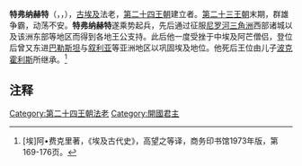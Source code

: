 {{Pharaoh Infobox 
| Name=特弗纳赫特
| Image=Tefnakht Athens stela (T. Efthimiadis) det.jpg
|Caption=波克霍利斯的相关文物
| NomenHiero= <hiero>X1-G1-I9:N35:M3-Aa1:X1</hiero>
|Nomen=特弗纳赫特<ref>[http://www.digitalegypt.ucl.ac.uk/chronology/tefnakht.html Tefnakht]</ref><br>''{{Unicode|T3y-[.f]-nḫt}}''
| PrenomenHiero= <hiero>N5-A50-S29-S29</hiero>
|Prenomen= Shepsesre<br>''{{Unicode|Špss-Rˁ}}''<br>''Noble like [[Ra|Ra]]''<ref>Peter A. Clayton, ''Chronicle of the Pharaohs: The Reign-by-Reign Record of the Rulers and Dynasties of Ancient Egypt'', Thames and Hudson, London, 1994. p.188</ref>
| GoldenHiero= 
|Golden=
| NebtyHiero=<hiero>S32:F51</hiero>
|Nebty=Siakhetnebty<br>''{{Unicode|Sj3-ẖt}}''<br>''Son of the Two Ladies' body''
| HorusHiero=<hiero>S32:mi</hiero>
|Horus=Siakhet[hor]<br>''{{Unicode|Sj3-ẖt}}''<br>''Son of Khet''
| Reign= 约前732年—约前725年
| Died= 约前725年
| Predecessor=[[鲁德阿蒙|鲁德阿蒙]]或[[伊乌普特二世|伊乌普特二世]]（第二十三王朝）
| Successor=[[波克霍利斯|波克霍利斯]]
| Alt = 
| Dynasty=[[第二十四王朝|第二十四王朝]]
| Father =Gemnefsutkapu
| Mother = 
| Spouse= 
| Children=[[波克霍利斯|波克霍利斯]]
|Burial=
}}
'''特弗纳赫特'''（{{lang-en|Tefnakht}}，{{Lang-el|Τνεφαχθός}}，{{bd|？||前725年|catIdx=G}}），[[古埃及|古埃及]]法老，[[埃及第二十四王朝|第二十四王朝]]建立者。[[埃及第二十三王朝|第二十三王朝]]末期，群雄争霸，动荡不安。'''特弗纳赫特'''遂乘势起兵，先后通过征服[[尼罗河|尼罗河]][[三角洲|三角洲]]西部诸城以及该洲东部等地区而得到各地王公支持。此后他一度受挫于中埃及阿芒僧侣，登位后曾又东进[[巴勒斯坦|巴勒斯坦]]与[[叙利亚|叙利亚]]等亚洲地区以巩固埃及地位。他死后王位由儿子[[波克霍利斯|波克霍利斯]]所继承。<ref>[埃]阿•费克里著，《埃及古代史》，高望之等译，商务印书馆1973年版，第169-176页。</ref>

==注释==
{{reflist}}

{{Commonscat|Tefnakht|特弗纳赫特}}

{{Pharaoh | Prev=[[鲁德阿蒙|鲁德阿蒙]]或[[伊乌普特二世|伊乌普特二世]]（第二十三王朝） | Dynasty=[[埃及第二十四王朝|第二十四王朝]] | Next=[[波克霍利斯|波克霍利斯]]}}

{{著名埃及统治者}}
[[Category:第二十四王朝法老|Category:第二十四王朝法老]]
[[Category:開國君主|Category:開國君主]]